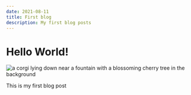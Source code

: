 ```yaml
---
date: 2021-08-11
title: First blog
description: My first blog posts
---
```


# Hello World!

![a corgi lying down near a fountain with a blossoming cherry tree in the background](../images/cocktail.jpg)

This is my first blog post
